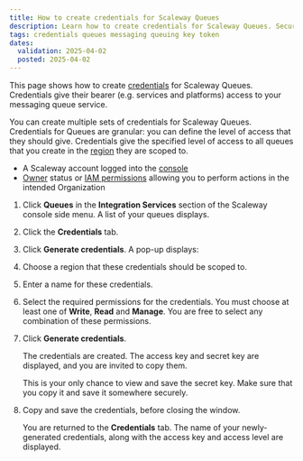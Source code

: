 ```yaml
---
title: How to create credentials for Scaleway Queues
description: Learn how to create credentials for Scaleway Queues. Securely manage access and ensure seamless integration with this step-by-step guide.
tags: credentials queues messaging queuing key token 
dates:
  validation: 2025-04-02
  posted: 2025-04-02
---
```




This page shows how to create [credentials](/queues/concepts/#credentials) for Scaleway Queues. Credentials give their bearer (e.g. services and platforms) access to your messaging queue service. 

You can create multiple sets of credentials for Scaleway Queues. Credentials for Queues are granular: you can define the level of access that they should give. Credentials give the specified level of access to all queues that you create in the [region](/queues/concepts/#region) they are scoped to.

<Requirements />

- A Scaleway account logged into the [console](https://account.scaleway.com/?service=elements)
- [Owner](/iam/concepts/#owner) status or [IAM permissions](/iam/concepts/#permission) allowing you to perform actions in the intended Organization

1. Click **Queues** in the **Integration Services** section of the Scaleway console side menu. A list of your queues displays.

2. Click the **Credentials** tab.

3. Click **Generate credentials**. A pop-up displays:

    <Lightbox image={image} alt="In the Scaleway console, the Generate credentials screen displays. It prompts the user to choose a region for their credentials, a name, and permissions (write, read and/or manage)" />

4. Choose a region that these credentials should be scoped to.

5. Enter a name for these credentials.

6. Select the required permissions for the credentials. You must choose at least one of **Write**, **Read** and **Manage**. You are free to select any combination of these permissions.

7. Click **Generate credentials**.

    The credentials are created. The access key and secret key are displayed, and you are invited to copy them.
    
    <Message type="important">
      This is your only chance to view and save the secret key. Make sure that you copy it and save it somewhere securely.
    </Message>

8. Copy and save the credentials, before closing the window.

    You are returned to the **Credentials** tab. The name of your newly-generated credentials, along with the access key and access level are displayed.